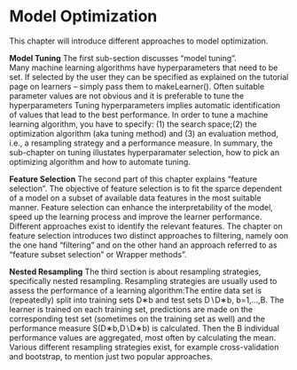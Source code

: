 # Model Optimization {#model-optim}
This chapter will introduce different approaches to model optimization. 

**Model Tuning**
The first sub-section discusses "model tuning".  
Many machine learning algorithms have hyperparameters that need to be set. 
If selected by the user they can be specified as explained on the tutorial page on learners – simply pass them to makeLearner(). 
Often suitable parameter values are not obvious and it is preferable to tune the hyperparameters
Tuning hyperparameters implies automatic identification of values that lead to the best performance.
In order to tune a machine learning algorithm, you have to specify: (1) the search space;(2) the optimization algorithm (aka tuning method) and (3) an evaluation method, i.e., a resampling strategy and a performance measure.
In summary, the sub-chapter on tuning illustates hyperparamater selection, how to pick an optimizing algorithm and how to automate tuning.  

**Feature Selection** 
The second part of this chapter explains "feature selection". 
The objective of feature selection is to fit the sparce dependent of a model on a subset of available data features in the most suitable manner.
Feature selection can enhance the interpretability of the model, speed up the learning process and improve the learner performance.
Different approaches exist to identify the relevant features.
The chapter on feature selection introduces two distinct approaches to filtering, namely oon the one hand "filtering" and on the other hand  an approach referred to as "feature subset selection" or Wrapper methods".

**Nested Resampling**
The third section is about resampling strategies, specifically nested resampling. 
Resampling strategies are usually used to assess the performance of a learning algorithm:The entire data set is (repeatedly) split into training sets D∗b and test sets D∖D∗b, b=1,…,B.
The learner is trained on each training set, predictions are made on the corresponding test set (sometimes on the training set as well) and the performance measure S(D∗b,D∖D∗b) is calculated.
Then the B individual performance values are aggregated, most often by calculating the mean. Various different resampling strategies exist, for example cross-validation and bootstrap, to mention just two popular approaches.

